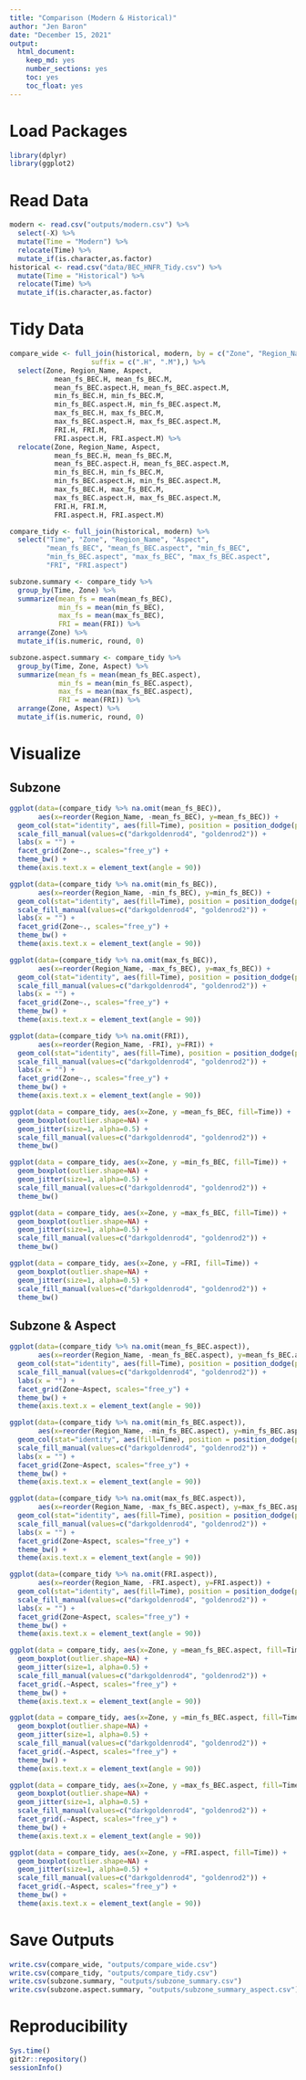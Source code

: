 ```yaml
---
title: "Comparison (Modern & Historical)"
author: "Jen Baron"
date: "December 15, 2021"
output:
  html_document:
    keep_md: yes
    number_sections: yes
    toc: yes
    toc_float: yes
---
```


# Load Packages

```r
library(dplyr)
library(ggplot2)
```

# Read Data

```r
modern <- read.csv("outputs/modern.csv") %>%
  select(-X) %>%
  mutate(Time = "Modern") %>%
  relocate(Time) %>%
  mutate_if(is.character,as.factor) 
historical <- read.csv("data/BEC_HNFR_Tidy.csv") %>%
  mutate(Time = "Historical") %>%
  relocate(Time) %>%
  mutate_if(is.character,as.factor)
```

# Tidy Data

```r
compare_wide <- full_join(historical, modern, by = c("Zone", "Region_Name", "Aspect"),
                    suffix = c(".H", ".M"),) %>%
  select(Zone, Region_Name, Aspect,
           mean_fs_BEC.H, mean_fs_BEC.M,
           mean_fs_BEC.aspect.H, mean_fs_BEC.aspect.M,
           min_fs_BEC.H, min_fs_BEC.M,
           min_fs_BEC.aspect.H, min_fs_BEC.aspect.M,
           max_fs_BEC.H, max_fs_BEC.M,
           max_fs_BEC.aspect.H, max_fs_BEC.aspect.M,
           FRI.H, FRI.M,
           FRI.aspect.H, FRI.aspect.M) %>%
  relocate(Zone, Region_Name, Aspect,
           mean_fs_BEC.H, mean_fs_BEC.M,
           mean_fs_BEC.aspect.H, mean_fs_BEC.aspect.M,
           min_fs_BEC.H, min_fs_BEC.M,
           min_fs_BEC.aspect.H, min_fs_BEC.aspect.M,
           max_fs_BEC.H, max_fs_BEC.M,
           max_fs_BEC.aspect.H, max_fs_BEC.aspect.M,
           FRI.H, FRI.M,
           FRI.aspect.H, FRI.aspect.M)
```

```r
compare_tidy <- full_join(historical, modern) %>%
  select("Time", "Zone", "Region_Name", "Aspect", 
         "mean_fs_BEC", "mean_fs_BEC.aspect", "min_fs_BEC", 
         "min_fs_BEC.aspect", "max_fs_BEC", "max_fs_BEC.aspect", 
         "FRI", "FRI.aspect") 
```
```r
subzone.summary <- compare_tidy %>%
  group_by(Time, Zone) %>%
  summarize(mean_fs = mean(mean_fs_BEC),
            min_fs = mean(min_fs_BEC),
            max_fs = mean(max_fs_BEC),
            FRI = mean(FRI)) %>%
  arrange(Zone) %>%
  mutate_if(is.numeric, round, 0)

subzone.aspect.summary <- compare_tidy %>%
  group_by(Time, Zone, Aspect) %>%
  summarize(mean_fs = mean(mean_fs_BEC.aspect),
            min_fs = mean(min_fs_BEC.aspect),
            max_fs = mean(max_fs_BEC.aspect),
            FRI = mean(FRI)) %>%
  arrange(Zone, Aspect) %>%
  mutate_if(is.numeric, round, 0)
```



# Visualize

## Subzone

```r
ggplot(data=(compare_tidy %>% na.omit(mean_fs_BEC)), 
       aes(x=reorder(Region_Name, -mean_fs_BEC), y=mean_fs_BEC)) +
  geom_col(stat="identity", aes(fill=Time), position = position_dodge(preserve = "single")) +
  scale_fill_manual(values=c("darkgoldenrod4", "goldenrod2")) +
  labs(x = "") +
  facet_grid(Zone~., scales="free_y") +
  theme_bw() +
  theme(axis.text.x = element_text(angle = 90))

ggplot(data=(compare_tidy %>% na.omit(min_fs_BEC)), 
       aes(x=reorder(Region_Name, -min_fs_BEC), y=min_fs_BEC)) +
  geom_col(stat="identity", aes(fill=Time), position = position_dodge(preserve = "single")) +
  scale_fill_manual(values=c("darkgoldenrod4", "goldenrod2")) +
  labs(x = "") +
  facet_grid(Zone~., scales="free_y") +
  theme_bw() +
  theme(axis.text.x = element_text(angle = 90))

ggplot(data=(compare_tidy %>% na.omit(max_fs_BEC)), 
       aes(x=reorder(Region_Name, -max_fs_BEC), y=max_fs_BEC)) +
  geom_col(stat="identity", aes(fill=Time), position = position_dodge(preserve = "single")) +
  scale_fill_manual(values=c("darkgoldenrod4", "goldenrod2")) +
  labs(x = "") +
  facet_grid(Zone~., scales="free_y") +
  theme_bw() +
  theme(axis.text.x = element_text(angle = 90))

ggplot(data=(compare_tidy %>% na.omit(FRI)), 
       aes(x=reorder(Region_Name, -FRI), y=FRI)) +
  geom_col(stat="identity", aes(fill=Time), position = position_dodge(preserve = "single")) +
  scale_fill_manual(values=c("darkgoldenrod4", "goldenrod2")) +
  labs(x = "") +
  facet_grid(Zone~., scales="free_y") +
  theme_bw() +
  theme(axis.text.x = element_text(angle = 90))
```

```r
ggplot(data = compare_tidy, aes(x=Zone, y =mean_fs_BEC, fill=Time)) +
  geom_boxplot(outlier.shape=NA) +
  geom_jitter(size=1, alpha=0.5) +
  scale_fill_manual(values=c("darkgoldenrod4", "goldenrod2")) +
  theme_bw()

ggplot(data = compare_tidy, aes(x=Zone, y =min_fs_BEC, fill=Time)) +
  geom_boxplot(outlier.shape=NA) +
  geom_jitter(size=1, alpha=0.5) +
  scale_fill_manual(values=c("darkgoldenrod4", "goldenrod2")) +
  theme_bw()

ggplot(data = compare_tidy, aes(x=Zone, y =max_fs_BEC, fill=Time)) +
  geom_boxplot(outlier.shape=NA) +
  geom_jitter(size=1, alpha=0.5) +
  scale_fill_manual(values=c("darkgoldenrod4", "goldenrod2")) +
  theme_bw()

ggplot(data = compare_tidy, aes(x=Zone, y =FRI, fill=Time)) +
  geom_boxplot(outlier.shape=NA) +
  geom_jitter(size=1, alpha=0.5) +
  scale_fill_manual(values=c("darkgoldenrod4", "goldenrod2")) +
  theme_bw()
```

## Subzone & Aspect

```r
ggplot(data=(compare_tidy %>% na.omit(mean_fs_BEC.aspect)), 
       aes(x=reorder(Region_Name, -mean_fs_BEC.aspect), y=mean_fs_BEC.aspect)) +
  geom_col(stat="identity", aes(fill=Time), position = position_dodge(preserve = "single")) +
  scale_fill_manual(values=c("darkgoldenrod4", "goldenrod2")) +
  labs(x = "") +
  facet_grid(Zone~Aspect, scales="free_y") +
  theme_bw() +
  theme(axis.text.x = element_text(angle = 90))

ggplot(data=(compare_tidy %>% na.omit(min_fs_BEC.aspect)), 
       aes(x=reorder(Region_Name, -min_fs_BEC.aspect), y=min_fs_BEC.aspect)) +
  geom_col(stat="identity", aes(fill=Time), position = position_dodge(preserve = "single")) +
  scale_fill_manual(values=c("darkgoldenrod4", "goldenrod2")) +
  labs(x = "") +
  facet_grid(Zone~Aspect, scales="free_y") +
  theme_bw() +
  theme(axis.text.x = element_text(angle = 90))

ggplot(data=(compare_tidy %>% na.omit(max_fs_BEC.aspect)), 
       aes(x=reorder(Region_Name, -max_fs_BEC.aspect), y=max_fs_BEC.aspect)) +
  geom_col(stat="identity", aes(fill=Time), position = position_dodge(preserve = "single")) +
  scale_fill_manual(values=c("darkgoldenrod4", "goldenrod2")) +
  labs(x = "") +
  facet_grid(Zone~Aspect, scales="free_y") +
  theme_bw() +
  theme(axis.text.x = element_text(angle = 90))

ggplot(data=(compare_tidy %>% na.omit(FRI.aspect)), 
       aes(x=reorder(Region_Name, -FRI.aspect), y=FRI.aspect)) +
  geom_col(stat="identity", aes(fill=Time), position = position_dodge(preserve = "single")) +
  scale_fill_manual(values=c("darkgoldenrod4", "goldenrod2")) +
  labs(x = "") +
  facet_grid(Zone~Aspect, scales="free_y") +
  theme_bw() +
  theme(axis.text.x = element_text(angle = 90))
```

```r
ggplot(data = compare_tidy, aes(x=Zone, y =mean_fs_BEC.aspect, fill=Time)) +
  geom_boxplot(outlier.shape=NA) +
  geom_jitter(size=1, alpha=0.5) +
  scale_fill_manual(values=c("darkgoldenrod4", "goldenrod2")) +
  facet_grid(.~Aspect, scales="free_y") +
  theme_bw() +
  theme(axis.text.x = element_text(angle = 90))

ggplot(data = compare_tidy, aes(x=Zone, y =min_fs_BEC.aspect, fill=Time)) +
  geom_boxplot(outlier.shape=NA) +
  geom_jitter(size=1, alpha=0.5) +
  scale_fill_manual(values=c("darkgoldenrod4", "goldenrod2")) +
  facet_grid(.~Aspect, scales="free_y") +
  theme_bw() +
  theme(axis.text.x = element_text(angle = 90))

ggplot(data = compare_tidy, aes(x=Zone, y =max_fs_BEC.aspect, fill=Time)) +
  geom_boxplot(outlier.shape=NA) +
  geom_jitter(size=1, alpha=0.5) +
  scale_fill_manual(values=c("darkgoldenrod4", "goldenrod2")) +
  facet_grid(.~Aspect, scales="free_y") +
  theme_bw() +
  theme(axis.text.x = element_text(angle = 90))

ggplot(data = compare_tidy, aes(x=Zone, y =FRI.aspect, fill=Time)) +
  geom_boxplot(outlier.shape=NA) +
  geom_jitter(size=1, alpha=0.5) +
  scale_fill_manual(values=c("darkgoldenrod4", "goldenrod2")) +
  facet_grid(.~Aspect, scales="free_y") +
  theme_bw() +
  theme(axis.text.x = element_text(angle = 90))
```


 
# Save Outputs

```r
write.csv(compare_wide, "outputs/compare_wide.csv")
write.csv(compare_tidy, "outputs/compare_tidy.csv")
write.csv(subzone.summary, "outputs/subzone_summary.csv")
write.csv(subzone.aspect.summary, "outputs/subzone_summary_aspect.csv")
```



# Reproducibility

```r
Sys.time()
git2r::repository()
sessionInfo()
```